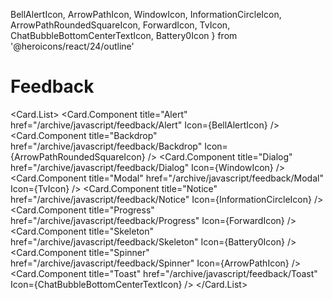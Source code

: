   BellAlertIcon,
  ArrowPathIcon,
  WindowIcon,
  InformationCircleIcon,
  ArrowPathRoundedSquareIcon,
  ForwardIcon,
  TvIcon,
  ChatBubbleBottomCenterTextIcon,
  Battery0Icon
} from '@heroicons/react/24/outline'

# Feedback

<Card.List>
  <Card.Component
    title="Alert"
    href="/archive/javascript/feedback/Alert"
    Icon={BellAlertIcon}
  />
  <Card.Component
    title="Backdrop"
    href="/archive/javascript/feedback/Backdrop"
    Icon={ArrowPathRoundedSquareIcon}
  />
  <Card.Component
    title="Dialog"
    href="/archive/javascript/feedback/Dialog"
    Icon={WindowIcon}
  />
  <Card.Component
    title="Modal"
    href="/archive/javascript/feedback/Modal"
    Icon={TvIcon}
  />
  <Card.Component
    title="Notice"
    href="/archive/javascript/feedback/Notice"
    Icon={InformationCircleIcon}
  />
  <Card.Component
    title="Progress"
    href="/archive/javascript/feedback/Progress"
    Icon={ForwardIcon}
  />
  <Card.Component
    title="Skeleton"
    href="/archive/javascript/feedback/Skeleton"
    Icon={Battery0Icon}
  />
  <Card.Component
    title="Spinner"
    href="/archive/javascript/feedback/Spinner"
    Icon={ArrowPathIcon}
  />
  <Card.Component
    title="Toast"
    href="/archive/javascript/feedback/Toast"
    Icon={ChatBubbleBottomCenterTextIcon}
  />
</Card.List>
